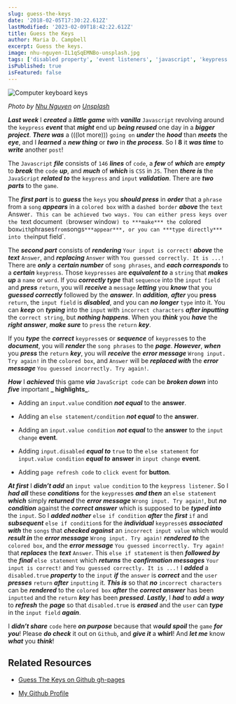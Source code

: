 ```yaml
---
slug: guess-the-keys
date: '2018-02-05T17:30:22.612Z'
lastModified: '2023-02-09T18:42:22.612Z'
title: Guess the Keys
author: Maria D. Campbell
excerpt: Guess the keys.
image: nhu-nguyen-IL1qSqEMNBo-unsplash.jpg
tags: ['disabled property', 'event listeners', 'javascript', 'keypress event']
isPublished: true
isFeatured: false
---
```


![Computer keyboard keys](nhu-nguyen-IL1qSqEMNBo-unsplash.jpg)

*Photo by [Nhu Nguyen](https://unsplash.com/@nguyendqnhu) on [Unsplash](https://unsplash.com/photos/IL1qSqEMNBo)*

***Last week*** I ***created*** a ***little game*** with ***vanilla*** `Javascript` revolving around the `keypress` ***event*** that ***might*** end up ***being reused*** one day in a ***bigger project***. ***There was*** a (((lot more))) `going on` ***under*** the ***hood*** than ***meets*** the ***eye***, and I ***learned*** a ***new thing*** or ***two*** in ***the process***. So I **8** it ***was time*** to ***write*** another `post`!

The `Javascript` ***file*** consists of `146` ***lines*** of `code`, a ***few*** of ***which*** are
***empty*** to ***break*** the `code` ***up***, and ***much*** of ***which*** is `CSS` in `JS`. Then ***there is*** the `JavaScript` **_related to_** the `keypress` and `input` ***validation***. There
are **_two parts_** to the `game`.

The **_first part_** is to ***guess*** the `keys` you ***should press*** in ***order*** that a
`phrase` from a `song` ***appears*** in a `colored box` with a `dashed border` ***above*** the `text
`Answer`. This can be achieved two ways. You can either press keys over the `text document` (`browser window`) to ***make*** the `colored box` with `phrases` from `songs`
***appear***, or you can ***type directly*** into the `input field`.

The **_second part_** consists of **_rendering_** `Your input is correct!` ***above***
the ***text*** `Answer`, and ***replacing*** `Answer` with `You guessed correctly. It is ...!` There are **_only_** a ***certain number*** of `song phrases`, and ***each corresponds*** to a **_certain_** `keypress`. Those `keypresses` are **_equivalent to_** a `string` that ***makes up*** a `name` or `word`. If you ***correctly type*** that `sequence` into the `input field` and ***press*** `return`, you will ***receive*** a `message` ***letting*** you ***know*** that you ***guessed correctly*** followed by the ***answer***. In ***addition***, **_after_** you **press** `return`, the `input field` is **_disabled_**, and you can ***no longer*** `type` into it. You can
***keep*** on ***typing*** into the `input` with `incorrect characters` ***after inputting*** the
`correct string`, but ***nothing happens***. When you ***think*** you ***have*** the ***right answer***, ***make sure*** to `press` the `return` ***key***.

If you ***type*** the **_correct_** `keypress`es or **_sequence_** of `keypress`es
to the **_document_**, you will ***render*** the `song phrases` to the ***page***.
**_However_**, ***when*** you ***press*** the `return` ***key***, you will ***receive*** the
**_error message_** `Wrong input. Try again!` in the `colored box`, and
`Answer` will be **_replaced with_** the ***error message*** `You guessed incorrectly. Try again!`.

***How*** I ***achieved*** this game ***via*** `JavaScript code` can be ***broken down*** into
**_five_** important **_ highlights_**.

-   Adding an `input.value` condition **_not equal_** to the **answer**.

-   Adding an `else statement/condition` **_not equal_** to the **answer**.

-   Adding an `input.value condition` **_not equal_** to the **answer** to the
    `input change` **event**.

-   Adding `input.disabled` **_equal to_** `true` to the `else statement` for
    `input.value condition` **_equal to_** **answer** in `input change`
    **event**.

-   Adding `page refresh code` to `click event` for **button**.

***At first*** I **_didn’t add_** an `input value condition` to the
`keypress listener`. So I **_had all_** these **_conditions_** for the `keypress`es
***and then*** an `else statement` ***which*** simply **_returned_** the ***error message***
`Wrong input. Try again!`, but **_no condition_** against the ***correct answer***
which is supposed to be ***typed into*** the `input`. So I **_added nother_**
`else if condition` **_after_** the ***first*** `if` and ***subsequent***
`else if condition`s for the **_individual_** `keypress`es **_associated with_**
the `songs` that **_checked against_** an `incorrect input value` which would
**_result in_** the ***error message*** `Wrong input. Try again!` **_rendered to_** the `colored box`, and the ***error message*** `You guessed incorrectly. Try again!` that **_replaces_** the ***text*** `Answer`.
This `else if statement` is then **_followed by_** the ***final*** `else statement` which **_returns_** the ***confirmation messages*** `Your input is correct!` and `You guessed correctly. It is ...!` I **_added_** a `disabled.true` ***property*** to the `input` **_if_** the `answer` is
***correct*** and the `user` ***presses*** `return` **_after_** `inputting` it.
***This is*** so that **_no_** `incorrect characters` can be **_rendered_** to the
`colored box` **_after_** the ***correct answer*** has been `inputted` and the
`return` ***key*** has been **_pressed_**. ***Lastly***, I ***had*** to **_add_** a ***way*** to
***refresh*** the **_page_** so that `disabled.true` is ***erased*** and the
`user` can **_type_** in the `input field` **_again_**.

I ***didn’t share*** `code` here ***on purpose*** because that w***ould spoil*** the `game` ***for you***! Please ***do check*** it out on `Github`, and ***give it*** a **whirl**! And ***let me*** know ***what*** you ***think***!

## Related Resources

- [Guess The Keys on Github gh-pages](https://interglobalmedia.github.io/guess-the-keys/)

- [My Github Profile](https://github.com/interglobalmedia)
